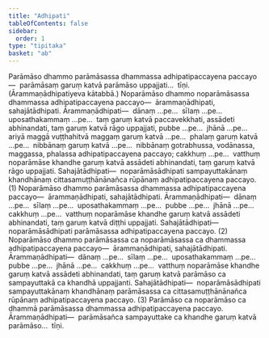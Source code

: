 ```yaml
---
title: "Adhipati"
tableOfContents: false
sidebar:
  order: 1
type: "tipitaka"
basket: "ab"
---
```



<DynamicBreadcrumb />

<Division number="21">

<Paragraph number="2164">
Parāmāso dhammo parāmāsassa dhammassa adhipatipaccayena paccayo—  parāmāsaṃ garuṃ katvā parāmāso uppajjati…  tīṇi. (Ārammaṇādhipatiyeva kātabbā.)
</Paragraph>

</Division>
<Division number="22">

<Paragraph number="2165">
Noparāmāso dhammo noparāmāsassa dhammassa adhipatipaccayena paccayo—  ārammaṇādhipati, sahajātādhipati. <Emphasis>Ārammaṇādhipati</Emphasis>—  dānaṃ …pe…  sīlaṃ …pe…  uposathakammaṃ …pe…  taṃ garuṃ katvā paccavekkhati, assādeti abhinandati, taṃ garuṃ katvā rāgo uppajjati, pubbe …pe…  jhānā …pe…  ariyā maggā vuṭṭhahitvā maggaṃ garuṃ katvā …pe…  phalaṃ garuṃ katvā …pe…  nibbānaṃ garuṃ katvā …pe…  nibbānaṃ gotrabhussa, vodānassa, maggassa, phalassa adhipatipaccayena paccayo; cakkhuṃ …pe…  vatthuṃ noparāmāse khandhe garuṃ katvā assādeti abhinandati, taṃ garuṃ katvā rāgo uppajjati. <Emphasis>Sahajātādhipati</Emphasis>—  noparāmāsādhipati sampayuttakānaṃ khandhānaṃ cittasamuṭṭhānānañca rūpānaṃ adhipatipaccayena paccayo. (1)
</Paragraph>

<Paragraph number="2166">
Noparāmāso dhammo parāmāsassa dhammassa adhipatipaccayena paccayo—  ārammaṇādhipati, sahajātādhipati. <Emphasis>Ārammaṇādhipati</Emphasis>—  dānaṃ …pe…  sīlaṃ …pe…  uposathakammaṃ …pe…  pubbe …pe…  jhānā …pe…  cakkhuṃ …pe…  vatthuṃ noparāmāse khandhe garuṃ katvā assādeti abhinandati, taṃ garuṃ katvā diṭṭhi uppajjati. <Emphasis>Sahajātādhipati</Emphasis>—  noparāmāsādhipati parāmāsassa adhipatipaccayena paccayo. (2)
</Paragraph>

<Paragraph number="2167">
Noparāmāso dhammo parāmāsassa ca noparāmāsassa ca dhammassa adhipatipaccayena paccayo—  ārammaṇādhipati, sahajātādhipati. <Emphasis>Ārammaṇādhipati</Emphasis>—  dānaṃ …pe…  sīlaṃ …pe…  uposathakammaṃ …pe…  pubbe …pe…  jhānā …pe…  cakkhuṃ …pe…  vatthuṃ noparāmāse khandhe garuṃ katvā assādeti abhinandati, taṃ garuṃ katvā parāmāso ca sampayuttakā ca khandhā uppajjanti. <Emphasis>Sahajātādhipati</Emphasis>—  noparāmāsādhipati sampayuttakānaṃ khandhānaṃ parāmāsassa ca cittasamuṭṭhānānañca rūpānaṃ adhipatipaccayena paccayo. (3)
</Paragraph>

<Paragraph number="2168">
Parāmāso ca noparāmāso ca dhammā parāmāsassa dhammassa adhipatipaccayena paccayo. <Emphasis>Ārammaṇādhipati</Emphasis>—  parāmāsañca sampayuttake ca khandhe garuṃ katvā parāmāso…  tīṇi.
</Paragraph>
</Division>